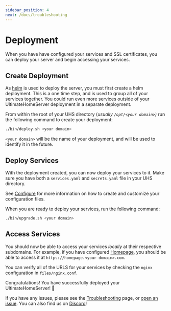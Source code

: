 ```yaml
---
sidebar_position: 4
next: /docs/troubleshooting
---
```


# Deployment

When you have have configured your services and SSL certificates, you can deploy your server and begin accessing your services.

## Create Deployment

As [helm](https://helm.sh/) is used to deploy the server, you must first create a helm deployment.
This is a one time step, and is used to group all of your services together. You could run even more services outside of your UltimateHomeServer deployment in a separate deployment.

From within the root of your UHS directory (_usually `/opt/<your domain>`)_ run the following command to create your deployment:

```bash
./bin/deploy.sh <your domain>
```

`<your domain>` will be the name of your deployment, and will be used to identify it in the future.

## Deploy Services

With the deployment created, you can now deploy your services to it. Make sure you have both a `services.yaml` and `secrets.yaml` file in your UHS directory.

See [Configure](/docs/getting-started/configure) for more information on how to create and customize your configuration files.

When you are ready to deploy your services, run the following command:

```bash
./bin/upgrade.sh <your domain>
```

## Access Services

You should now be able to access your services _locally_ at their respective subdomains. For example, if you have configured [Homepage](/docs/services/Dashboard/homepage), you should be able to access it at `https://homepage.<your domain>.com`.

You can verify all of the URLS for your services by checking the `nginx` configuration in `files/nginx.conf`.

Congratulations! You have successfully deployed your UltimateHomeServer! 🎉

If you have any issues, please see the [Troubleshooting](/docs/troubleshooting) page, or [open an issue](https://github.com/TechSquidTV/UltimateHomeServer). You can also find us on [Discord](https://discord.com/invite/CTC9DVvYZz)!

